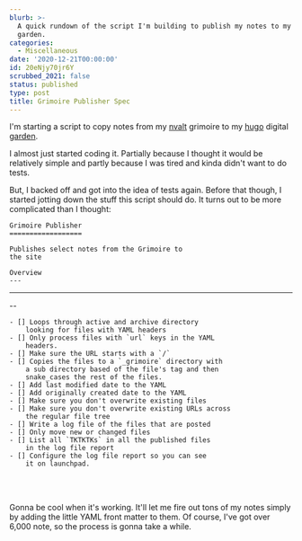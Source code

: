 ```yaml
---
blurb: >-
  A quick rundown of the script I'm building to publish my notes to my digital
  garden.
categories:
  - Miscellaneous
date: '2020-12-21T00:00:00'
id: 20eNjy70jr6Y
scrubbed_2021: false
status: published
type: post
title: Grimoire Publisher Spec
---
```


I'm starting a script to copy notes from my [nvalt](https://brettterpstra.com/projects/nvalt/) grimoire to my [hugo](https://gohugo.io) digital [garden](https://maggieappleton.com/garden-history).

I almost just started coding it. Partially because I thought it would be relatively simple and partly because I was tired and kinda didn't want to do tests. 

But, I backed off and got into the idea of tests again. Before that though, I started jotting down the stuff this script should do. It turns out to be more complicated than I thought:


    Grimoire Publisher
    ==================

    Publishes select notes from the Grimoire to 
    the site

    Overview
    ---
---
--

    - [] Loops through active and archive directory 
        looking for files with YAML headers
    - [] Only process files with `url` keys in the YAML
        headers.
    - [] Make sure the URL starts with a `/`
    - [] Copies the files to a `_grimoire` directory with
        a sub directory based of the file's tag and then 
        snake_cases the rest of the files.
    - [] Add last modified date to the YAML
    - [] Add originally created date to the YAML
    - [] Make sure you don't overwrite existing files
    - [] Make sure you don't overwrite existing URLs across
        the regular file tree
    - [] Write a log file of the files that are posted
    - [] Only move new or changed files
    - [] List all `TKTKTKs` in all the published files
        in the log file report
    - [] Configure the log file report so you can see 
        it on launchpad.


<br /><br />

Gonna be cool when it's working. It'll let me fire out tons of my notes simply by adding the little YAML front matter to them. Of course, I've got over 6,000 note, so the process is gonna take a while.
